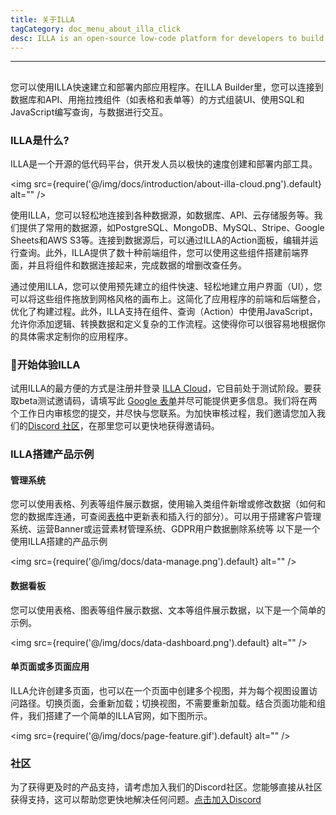 ```yaml
---
title: 关于ILLA
tagCategory: doc_menu_about_illa_click
desc: ILLA is an open-source low-code platform for developers to build and deploy internal tools remarkably fast.
---
```

---


## <Heading hidden>关于ILLA</Heading>

您可以使用ILLA快速建立和部署内部应用程序。在ILLA Builder里，您可以连接到数据库和API、用拖拉拽组件（如表格和表单等）的方式组装UI、使用SQL和JavaScript编写查询，与数据进行交互。

### ILLA是什么?

ILLA是一个开源的低代码平台，供开发人员以极快的速度创建和部署内部工具。

<img
  src={require('@/img/docs/introduction/about-illa-cloud.png').default}
  alt=""
/>

使用ILLA，您可以轻松地连接到各种数据源，如数据库、API、云存储服务等。我们提供了常用的数据源，如PostgreSQL、MongoDB、MySQL、Stripe、Google Sheets和AWS S3等。连接到数据源后，可以通过ILLA的Action面板，编辑并运行查询。此外，ILLA提供了数十种前端组件，您可以使用这些组件搭建前端界面，并且将组件和数据连接起来，完成数据的增删改查任务。

通过使用ILLA，您可以使用预先建立的组件快速、轻松地建立用户界面（UI），您可以将这些组件拖放到网格风格的画布上。这简化了应用程序的前端和后端整合，优化了构建过程。此外，ILLA支持在组件、查询（Action）中使用JavaScript，允许你添加逻辑、转换数据和定义复杂的工作流程。这使得你可以很容易地根据你的具体需求定制你的应用程序。

### 🚀开始体验ILLA
试用ILLA的最方便的方式是注册并登录 [ILLA Cloud](https://cloud.illacloud.com/)，它目前处于测试阶段。要获取beta测试邀请码，请填写此 [Google 表单](https://forms.gle/XFRSUc3yFpzbCdcWA)并尽可能提供更多信息。我们将在两个工作日内审核您的提交，并尽快与您联系。为加快审核过程，我们邀请您加入我们的[Discord 社区](https://discord.gg/illacloud)，在那里您可以更快地获得邀请码。

### ILLA搭建产品示例

#### 管理系统
您可以使用表格、列表等组件展示数据，使用输入类组件新增或修改数据（如何和您的数据库连通，可查阅[表格](https://www.illacloud.com/zh-CN/docs/table)中更新表和插入行的部分）。可以用于搭建客户管理系统、运营Banner或运营素材管理系统、GDPR用户数据删除系统等
以下是一个使用ILLA搭建的产品示例

<img
  src={require('@/img/docs/data-manage.png').default}
  alt=""
/>

#### 数据看板
您可以使用表格、图表等组件展示数据、文本等组件展示数据，以下是一个简单的示例。

<img
  src={require('@/img/docs/data-dashboard.png').default}
  alt=""
/>

#### 单页面或多页面应用
ILLA允许创建多页面，也可以在一个页面中创建多个视图，并为每个视图设置访问路径。切换页面，会重新加载；切换视图，不需要重新加载。结合页面功能和组件，我们搭建了一个简单的ILLA官网，如下图所示。

<img
  src={require('@/img/docs/page-feature.gif').default}
  alt=""
/>

### 社区

为了获得更及时的产品支持，请考虑加入我们的Discord社区。您能够直接从社区获得支持，这可以帮助您更快地解决任何问题。[点击加入Discord](https://discord.com/invite/illacloud)
